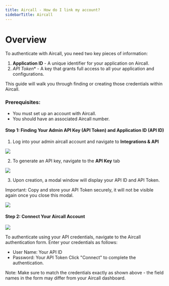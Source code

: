 ```yaml
---
title: Aircall - How do I link my account?
sidebarTitle: Aircall
---
```



# Overview

To authenticate with Aircall, you need two key pieces of information:
1. **Application ID** - A unique identifier for your application on Aircall.
2. *API Token** - A key that grants full access to all your application and configurations.

This guide will walk you through finding or creating those credentials within Aircall.


### Prerequisites:

- You must set up an account with Aircall.
- You should have an associated Aircall number.

#### Step 1: Finding Your Admin API Key (API Token) and Application ID (API ID)
1. Log into your admin aircall account and navigate to **Integrations & API**

<img src="/integrations/all/aircall/nango_aircall_integration_tab.png" />

2. To generate an API key, navigate to the **API Key** tab

<img src="/integrations/all/aircall/nango_aircall_gen_key.png" />

3. Upon creation, a modal window will display your API ID and API Token.

Important: Copy and store your API Token securely, it will not be visible again once you close this modal.


<img src="/integrations/all/aircall/nango_aircall_Token_API_ID.png" />

#### Step 2: Connect Your Aircall Account

<img src="/integrations/all/aircall/nango_connect_ui.png" />

To authenticate using your API credentials, navigate to the Aircall authentication form.
Enter your credentials as follows:
- User Name: Your API ID
- Password: Your API Token
Click "Connect" to complete the authentication.

Note: Make sure to match the credentials exactly as shown above - the field names in the form may differ from your Aircall dashboard.
